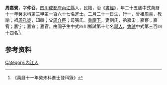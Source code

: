 {{明清人物信息框
| 姓名 = 周嘉賓
| 原名 =
| 圖片名稱= 
| 圖片大小 =
| 圖片說明 = 
| 最高職務 =
| 國家 = 大明 
| 爵位 =
| 籍貫 = [[四川|四川]][[成都府|成都府]][[內江縣|內江縣]]
| 族裔 = 
| 旗籍 = 
| 字號 = 
| 諡號 =
| 出生日期 = 二月二十一日
| 出生地點 =
| 逝世日期 = 
| 逝世地點 =
| 墓葬 =
| 配偶 = 劉氏
| 親屬 = 曾祖[[周書|周書]]，祖[[周孔徒|周孔徒]]，父[[周介臣|周介臣]]，母張氏
| 出身 =
* 萬曆十一年癸未科進士
| 經歷 =
| 著作 =  
*
*
*
}}
'''周嘉賓'''{{BD|1559年||1618年||}}，字'''仲召'''，[[四川|四川]][[成都府|成都府]][[內江縣|內江縣]]人，民籍，治《[[書經|書經]]》，年二十五歲中式萬曆十一年癸未科第三甲第一百六十七名進士。二月二十一日生，行一，曾祖[[周書|周書]]，教諭；祖[[周孔徒|周孔徒]]，知縣；父[[周介臣|周介臣]]；母張氏。[[重慶下|重慶下]]，妻劉氏，弟嘉宋；嘉察；嘉宥；嘉宇；嘉宣；嘉官。由國子生中式四川鄉試第十七名[[舉人|舉人]]，[[會試|會試]]中式第三百四十四名<ref>《萬曆十一年癸未科進士登科錄》</ref>。

== 参考资料 ==
{{reflist}}

{{萬曆十一年癸未科殿试金榜}}

{{Authority control}}

{{DEFAULTSORT:}}
[[Category:內江人|Category:內江人]]


{{明朝人物小作品}}